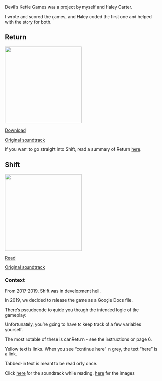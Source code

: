 Devil's Kettle Games was a project by myself and Haley Carter.

I wrote and scored the games, and Haley coded the first one and helped with the story for both.

## Return

![](./images/game_art/return.webp){width="250"}

[Download](https://www.mediafire.com/file/tepd7c37dg3j8gm/return.jar)

[Original soundtrack](https://finnmayhew.bandcamp.com/album/return-ost)

If you want to go straight into Shift, read a summary of Return [here](return_summary.qmd).

## Shift

![](./images/game_art/shift.webp){width="250"}

[Read](https://docs.google.com/document/d/10pBKov_Fv2sSo3L3BsJ316CDscgyMsvB5uL-ryephVg/edit?usp=sharing)

[Original soundtrack](https://finnmayhew.bandcamp.com/album/shift-ost)

### Context

From 2017-2019, Shift was in development hell.

In 2019, we decided to release the game as a Google Docs file.

There's pseudocode to guide you though the intended logic of the gameplay:

Unfortunately, you're going to have to keep track of a few variables yourself.

The most notable of these is canReturn - see the instructions on page 6.

Yellow text is links. When you see "continue here" in grey, the text "here" is a link.

Tabbed-in text is meant to be read only once.

Click [here](https://finnmayhew.bandcamp.com/album/shift-ost) for the soundtrack while reading, [here](https://drive.google.com/drive/folders/0B9IWKw00kemkfmZwQWFNNFNOWGRDOFJLcURGeDdqb01hZGlMdkdNTm5oSzdQZzZrNGhTZlE?resourcekey=0-qh5uldhDsTf2Pymz-kIOaA&usp=sharing) for the images.
